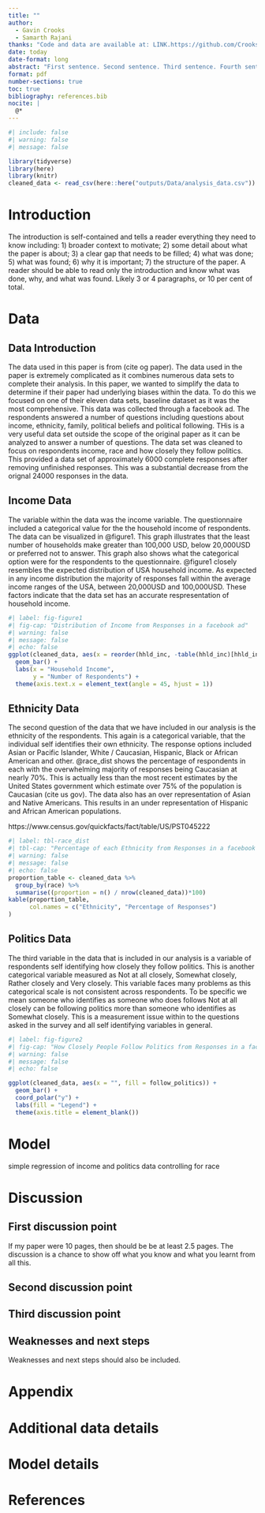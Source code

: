 ```yaml
---
title: ""
author: 
  - Gavin Crooks
  - Samarth Rajani
thanks: "Code and data are available at: LINK.https://github.com/Crooksyyy/The-Effects-of-Social-Media"
date: today
date-format: long
abstract: "First sentence. Second sentence. Third sentence. Fourth sentence."
format: pdf
number-sections: true
toc: true
bibliography: references.bib 
nocite: |
  @*
---
```


```r
#| include: false
#| warning: false
#| message: false

library(tidyverse)
library(here)
library(knitr)
cleaned_data <- read_csv(here::here("outputs/Data/analysis_data.csv"))

```


# Introduction

The introduction is self-contained and tells a reader everything they need to know including: 1) broader context to motivate; 2) some detail about what the paper is about; 3) a clear gap that needs to be filled; 4) what was done; 5) what was found; 6) why it is important; 7) the structure of the paper. A reader should be able to read only the introduction and know what was done, why, and what was found. Likely 3 or 4 paragraphs, or 10 per cent of total.


# Data {#sec-data}
## Data Introduction {#sec-dataintro}
The data used in this paper is from (cite og paper). The data used in the paper is extremely complicated as it combines numerous data sets to complete their analysis. In this paper, we wanted to simplify the data to determine if their paper had underlying biases within the data. To do this we focused on one of their eleven data sets, baseline dataset as it was the most comprehensive. This data was collected through a facebook ad. The respondents answered a number of questions including questions about income, ethnicity, family, political beliefs and political following. THis is a very useful data set outside the scope of the original paper as it can be analyzed to answer a number of questions. The data set was cleaned to focus on respondents income, race and how closely they follow politics. This provided a data set of approximately 6000 complete responses after removing unfinished responses. This was a substantial decrease from the orignal 24000 responses in the data. 

## Income Data {#sec-income_data}
The variable within the data was the income variable. The questionnaire included a categorical value for the the household income of respondents. The data can be visualized in @figure1. This graph illustrates that the least number of households make greater than 100,000 USD, below 20,000USD or preferred not to answer. This graph also shows what the categorical option were for the respondents to the questionnaire. @figure1 closely resembles the expected distribution of USA household income. As expected in any income distribution the majority of responses fall within the average income ranges of the USA, between 20,000USD and 100,000USD. These factors indicate that the data set has an accurate respresentation of household income. 
```r
#| label: fig-figure1
#| fig-cap: "Distribution of Income from Responses in a facebook ad"
#| warning: false
#| message: false
#| echo: false
ggplot(cleaned_data, aes(x = reorder(hhld_inc, -table(hhld_inc)[hhld_inc]), fill = hhld_inc)) +
  geom_bar() +
  labs(x = "Household Income",
       y = "Number of Respondents") +
  theme(axis.text.x = element_text(angle = 45, hjust = 1)) 

```
## Ethnicity Data {#sec-race_data}
The second question of the data that we have included in our analysis is the ethnicity of the respondents. This again is a categorical variable, that the individual self identifies their own ethnicity. The response options included Asian or Pacific Islander, White / Caucasian, Hispanic, Black or African American and other. @race_dist shows the percentage of respondents in each  with the overwhelming majority of responses being Caucasian at nearly 70%. This is actually less than the most recent estimates by the United States government which estimate over 75% of the population is Caucasian (cite us gov). The data also has an over representation of Asian and Native Americans. This results in an under representation of Hispanic and African American populations. 


https://www.census.gov/quickfacts/fact/table/US/PST045222


```r
#| label: tbl-race_dist
#| tbl-cap: "Percentage of each Ethnicity from Responses in a facebook ad"
#| warning: false
#| message: false
#| echo: false
proportion_table <- cleaned_data %>%
  group_by(race) %>%
  summarise((proportion = n() / nrow(cleaned_data))*100) 
kable(proportion_table,
      col.names = c("Ethnicity", "Percentage of Responses")
)
```

## Politics Data {#sec-pol_data}

The third variable in the data that is included in our analysis is a variable of respondents self identifying how closely they follow politics. This is another categorical variable measured as Not at all closely, Somewhat closely, Rather closely and  Very closely. This variable faces many problems as this categorical scale is not consistent across respondents. To be specific we mean someone who identifies as someone who does follows Not at all closely can be following politics more than someone who identifies as Somewhat closely. This is a measurement issue within to the questions asked in the survey and all self identifying variables in general. 
```r
#| label: fig-figure2
#| fig-cap: "How Closely People Follow Politics from Responses in a facebook ad"
#| warning: false
#| message: false
#| echo: false

ggplot(cleaned_data, aes(x = "", fill = follow_politics)) +
  geom_bar() +
  coord_polar("y") +
  labs(fill = "Legend") +
  theme(axis.title = element_blank())


```
# Model

simple regression of income and politics data controlling for race 

# Discussion

## First discussion point {#sec-first-point}

If my paper were 10 pages, then should be be at least 2.5 pages. The discussion is a chance to show off what you know and what you learnt from all this. 

## Second discussion point

## Third discussion point

## Weaknesses and next steps

Weaknesses and next steps should also be included.

\newpage

\appendix

# Appendix {-}


# Additional data details

# Model details {#sec-model-details}



\newpage


# References


